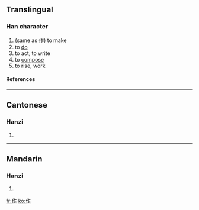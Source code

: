 ==Translingual==
===Han character===
{{Han char|rad=人|as=05|sn=7|four=|canj=人人卜一 (OOYM)}}
# (same as [[作]]) to make
# to [[do]]
# to act, to write
# to [[compose]]
# to rise, work
====References====
{{Han ref|kx=0100.021|hdz=10136.010|uh=3445|ud=13381}}

----
==Cantonese==
===Hanzi===
{{yue-hanzi|jyut=|y=jok3, jok6}}
# {{defn|Cantonese}}

----
==Mandarin==
===Hanzi===
{{cmn-hanzi|pin=[[zuò]] (zuo4)|wg=tso<sup>4</sup>}}
# {{defn|Mandarin}}

[[fr:㑅]]
[[ko:㑅]]